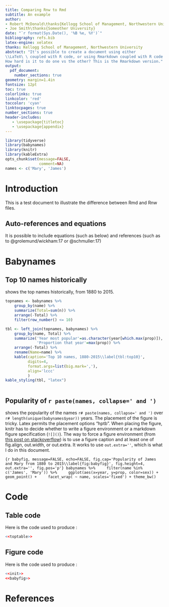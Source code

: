 ```yaml
---
title: Comparing Rnw to Rmd
subtitle: An example
author: 
- Robert McDonald\thanks{Kellogg School of Management, Northwestern University}
- Joe Smith\thanks{Someother University}
date: "`r format(Sys.Date(), '%B %e, %Y')`"
bibliography: refs.bib
latex-engine: xelatex
thanks: Kellogg School of Management, Northwestern University 
abstract: "It's possible to create a document using either 
\\LaTeX\ \ coupled with R code, or using Rmarkdown coupled with R code. 
How hard is it to do one vs the other? This is the Rmarkdown version."
output: 
  pdf_document:
    number_sections: true
geometry: margin=1.4in
fontsize: 12pt
toc: true
colorlinks: true
linkcolor: 'red'
toccolor: 'cyan'
linktocpages: true
number_sections: true
header-includes: 
   - \usepackage{titletoc}
   - \usepackage{appendix}
---
```


\thispagestyle{empty}

\newpage

```r
library(tidyverse)
library(babynames)
library(knitr)
library(kableExtra)
opts_chunk$set(message=FALSE,
               comment=NA)
names <- c('Mary', 'James')
```

# Introduction 

This is a test document to illustrate the difference between Rmd and 
Rnw files. 

## Auto-references and equations

It is possible to include equations (such as \autoref{eq:test}  below)
and references (such as to @grolemund/wickham:17 or @schmuller:17)

\begin{equation}
\alpha + \beta/\Delta + \int_0^\infty f(x) dx
\label{eq:test}
\end{equation}


# Babynames 

## Top 10 names historically

\autoref{tbl:top10} shows the top names historically, from 1880 to 2015.

```r
topnames <- babynames %>%
    group_by(name) %>%
    summarize(Total=sum(n)) %>%
    arrange(-Total) %>%
    filter(row_number() <= 10)

tbl <- left_join(topnames, babynames) %>% 
    group_by(name, Total) %>%
    summarize('Year most popular'=as.character(year[which.max(prop)]),
              'Proportion that year'=max(prop)) %>%
    arrange(-Total) %>%
    rename(Name=name) %>%
    kable(caption='Top 10 names, 1880-2015\\label{tbl:top10}',
          digits=4,
          format.args=list(big.mark=','),
          align='lccc'
          ) 
kable_styling(tbl, "latex")
          
```

## Popularity of `r paste(names, collapse=' and ')`

\autoref{fig:babyfig} shows the popularity of the names `r#
paste(names, collapse=' and ')` over `r#
length(unique(babynames$year))` years. The placement of the figure is
tricky. Latex permits the placement options "hptb". When placing the
figure, knitr has to decide whether to write a figure environment or a
markdown figure specification (`![]()`). The way to force a figure
environment (from [this post on
stackoverflow](https://stackoverflow.com/questions/42486617/knitr-ignoring-fig-pos))
is to use a figure caption and at least one of fig.align, out.width,
or out.extra. It works to use `out.extra=''`, which is what I do
in this document.


```{r babyfig, message=FALSE, echo=FALSE, fig.cap='Popularity of James and Mary from 1880 to 2015\\label{fig:babyfig}', fig.height=4, out.extra='', fig.pos='p'}
babynames %>%
    filter(name %in% c('James', 'Mary')) %>%
    ggplot(aes(x=year, y=prop, color=sex)) +
    geom_point() +
    facet_wrap( ~ name, scales='fixed') + theme_bw()
```

\newpage

\appendixpage
\appendix

# Code

## Table code

Here is the code used to produce \autoref{tbl:top10}:

```r
<<toptable>>
```

## Figure code

Here is the code used to produce \autoref{fig:babyfig}:

```r
<<init>>
<<babyfig>>
```


\newpage

# References
